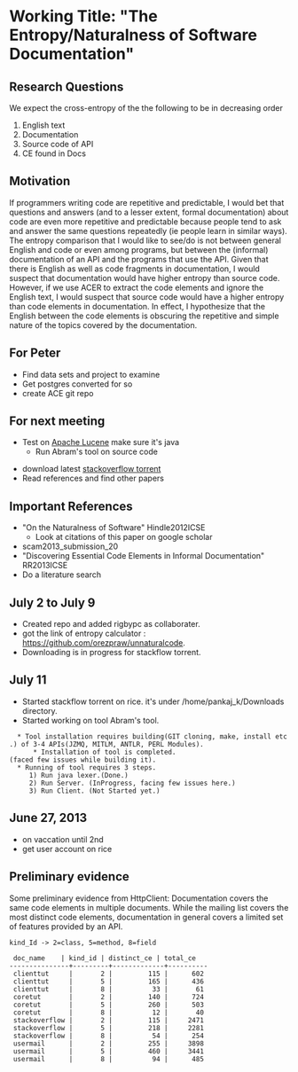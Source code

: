 =Working Title: "The Entropy/Naturalness of Software Documentation"=

==Research Questions==

We expect the cross-entropy of the the following to be in decreasing order

#English text
#Documentation
#Source code of API
#CE found in Docs

==Motivation==
If programmers writing code are repetitive and predictable, I would
bet that questions and answers (and to a lesser extent, formal
documentation) about code are even more repetitive and predictable
because people tend to ask and answer the same questions repeatedly
(ie people learn in similar ways). The entropy comparison that I
would like to see/do is not between general English and code or even
among programs, but between the (informal) documentation of an API and
the programs that use the API. Given that there is English as well as
code fragments in documentation, I would suspect that documentation
would have higher entropy than source code. However, if we use ACER to
extract the code elements and ignore the English text, I would suspect
that source code would have a higher entropy than code elements in
documentation. In effect, I hypothesize that the English between the
code elements is obscuring the repetitive and simple nature of the
topics covered by the documentation.

==For Peter==

*Find data sets and project to examine
* Get postgres converted for so
* create ACE git repo

==For next meeting==

*Test on [http://git.apache.org/ Apache Lucene] make sure it's java
** Run Abram's tool on source code

*download latest [http://www.clearbits.net/torrents/2141-jun-2013 stackoverflow torrent]
*Read references and find other papers

==Important References==

* "On the Naturalness of Software" Hindle2012ICSE
**Look at citations of this paper on google scholar
* scam2013_submission_20
* "Discovering Essential Code Elements in Informal Documentation" RR2013ICSE
* Do a literature search

==July 2 to July 9==
* Created repo and added rigbypc as collaborater.
* got the link of entropy calculator : https://github.com/orezpraw/unnaturalcode.
* Downloading is in progress for stackflow torrent.

==July 11 ==
* Started stackflow torrent on rice. it's under /home/pankaj_k/Downloads directory.
* Started working on tool Abram's tool.
   * Tool installation requires building(GIT cloning, make, install etc.) of 3-4 APIs(JZMQ, MITLM, ANTLR, PERL Modules).
       * Installation of tool is completed.(faced few issues while building it).
   * Running of tool requires 3 steps.
      1) Run java lexer.(Done.)
      2) Run Server. (InProgress, facing few issues here.)
      3) Run Client. (Not Started yet.)


==June 27, 2013==

*on vaccation until 2nd
*get user account on rice

==Preliminary evidence==

Some preliminary evidence from HttpClient: Documentation covers the
same code elements in multiple documents. While the mailing list
covers the most distinct code elements, documentation in general
covers a limited set of features provided by an API.

<pre>
kind_Id -> 2=class, 5=method, 8=field

 doc_name    | kind_id | distinct_ce | total_ce
---------------+---------+-------------+----------
 clienttut     |       2 |         115 |      602
 clienttut     |       5 |         165 |      436
 clienttut     |       8 |          33 |       61
 coretut       |       2 |         140 |      724
 coretut       |       5 |         260 |      503
 coretut       |       8 |          12 |       40
 stackoverflow |       2 |         115 |     2471
 stackoverflow |       5 |         218 |     2281
 stackoverflow |       8 |          54 |      254
 usermail      |       2 |         255 |     3898
 usermail      |       5 |         460 |     3441
 usermail      |       8 |          94 |      485
</pre>
